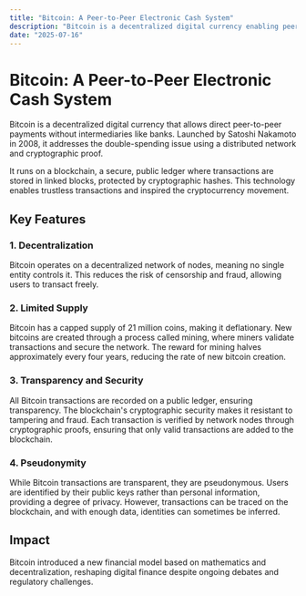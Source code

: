 ```yaml
---
title: "Bitcoin: A Peer-to-Peer Electronic Cash System"
description: "Bitcoin is a decentralized digital currency enabling peer-to-peer transactions without intermediaries."
date: "2025-07-16"
---
```


# Bitcoin: A Peer-to-Peer Electronic Cash System

Bitcoin is a decentralized digital currency that allows direct peer-to-peer payments without intermediaries like banks. Launched by Satoshi Nakamoto in 2008, it addresses the double-spending issue using a distributed network and cryptographic proof.

It runs on a blockchain, a secure, public ledger where transactions are stored in linked blocks, protected by cryptographic hashes. This technology enables trustless transactions and inspired the cryptocurrency movement.

## Key Features

### 1. Decentralization

Bitcoin operates on a decentralized network of nodes, meaning no single entity controls it. This reduces the risk of censorship and fraud, allowing users to transact freely.

### 2. Limited Supply

Bitcoin has a capped supply of 21 million coins, making it deflationary. New bitcoins are created through a process called mining, where miners validate transactions and secure the network. The reward for mining halves approximately every four years, reducing the rate of new bitcoin creation.

### 3. Transparency and Security

All Bitcoin transactions are recorded on a public ledger, ensuring transparency. The blockchain's cryptographic security makes it resistant to tampering and fraud. Each transaction is verified by network nodes through cryptographic proofs, ensuring that only valid transactions are added to the blockchain.

### 4. Pseudonymity

While Bitcoin transactions are transparent, they are pseudonymous. Users are identified by their public keys rather than personal information, providing a degree of privacy. However, transactions can be traced on the blockchain, and with enough data, identities can sometimes be inferred.

## Impact

Bitcoin introduced a new financial model based on mathematics and decentralization, reshaping digital finance despite ongoing debates and regulatory challenges.
